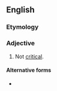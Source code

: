 ==English==

===Etymology===
{{prefix|en|non|critical}}

===Adjective===
{{en-adj|-}}

# Not [[critical]].

====Alternative forms====
* {{l|en|non-critical}}